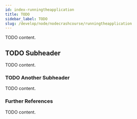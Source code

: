 ```yaml
---
id: index-runningtheapplication
title: TODO
sidebar_label: TODO
slug: /develop/node/nodecrashcourse/runningtheapplication
---
```



TODO content.

## TODO Subheader

TODO content.

### TODO Another Subheader

TODO content.

### Further References

TODO content.
